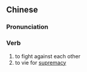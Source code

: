 {{also|分争}}
==Chinese==
{{zh-forms|s=分争}}

===Pronunciation===
{{zh-pron
|m=fēnzhēng
|cat=v
}}

===Verb===
{{zh-verb}}

# to fight against each other
# to vie for [[supremacy]]